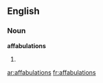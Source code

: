 ==English==

===Noun===
'''affabulations'''

# {{obsolete}} {{plural of|[[affabulation]]}}

[[ar:affabulations]]
[[fr:affabulations]]